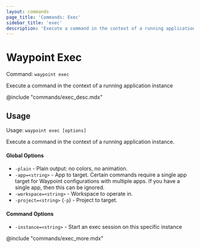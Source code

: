 ```yaml
---
layout: commands
page_title: 'Commands: Exec'
sidebar_title: 'exec'
description: 'Execute a command in the context of a running application instance'
---
```


# Waypoint Exec

Command: `waypoint exec`

Execute a command in the context of a running application instance

@include "commands/exec_desc.mdx"

## Usage

Usage: `waypoint exec [options]`

Execute a command in the context of a running application instance.

#### Global Options

- `-plain` - Plain output: no colors, no animation.
- `-app=<string>` - App to target. Certain commands require a single app target for Waypoint configurations with multiple apps. If you have a single app, then this can be ignored.
- `-workspace=<string>` - Workspace to operate in.
- `-project=<string>` (`-p`) - Project to target.

#### Command Options

- `-instance=<string>` - Start an exec session on this specific instance

@include "commands/exec_more.mdx"
